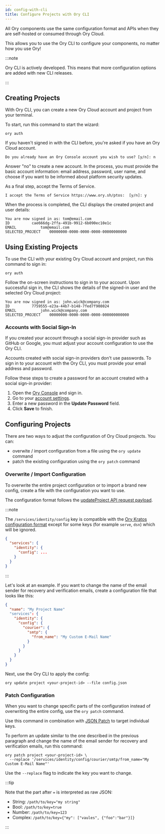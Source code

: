 ```yaml
---
id: config-with-cli
title: Configure Projects with Ory CLI
---
```


All Ory components use the same configuration format and APIs when they are
self-hosted or consumed through Ory Cloud.

This allows you to use the Ory CLI to configure your components, no matter how
you use Ory!

:::note

Ory CLI is actively developed. This means that more configuration options are
added with new CLI releases.

:::

## Creating Projects

With Ory CLI, you can create a new Ory Cloud account and project from your
terminal.

To start, run this command to start the wizard:

```shell
ory auth
```

If you haven't signed in with the CLI before, you're asked if you have an Ory
Cloud account.

```shell
Do you already have an Ory Console account you wish to use? [y/n]: n
```

Answer "no" to create a new account. In the process, you must provide the basic
account information: email address, password, user name, and choose if you want
to be informed about platform security updates.

As a final step, accept the Terms of Service.

```shell
I accept the Terms of Service https://www.ory.sh/ptos:  [y/n]: y
```

When the process is completed, the CLI displays the created project and user
details:

```text
You are now signed in as: tom@email.com
ID			cae666dg-2ffa-491b-9912-6b090ec10e1c
EMAIL			tom@email.com
SELECTED_PROJECT	00000000-0000-0000-0000-00000000000
```

## Using Existing Projects

To use the CLI with your existing Ory Cloud account and project, run this
command to sign in:

```shell
ory auth
```

Follow the on-screen instructions to sign in to your account. Upon successful
sign in, the CLI shows the details of the signed-in user and the selected Ory
Cloud project:

```text
You are now signed in as: john.wick@company.com
ID			7759555-e23a-44b7-b148-7fed7f908024
EMAIL			john.wick@company.com
SELECTED_PROJECT	00000000-0000-0000-0000-000000000000
```

### Accounts with Social Sign-In

If you created your account through a social sign-in provider such as GitHub or
Google, you must adjust your account configuration to use the Ory CLI.

Accounts created with social sign-in providers don't use passwords. To sign in
to your account with the Ory CLI, you must provide your email address and
password.

Follow these steps to create a password for an account created with a social
sign-in provider:

1. Open the [Ory Console](https://console.ory.sh/) and sign in.
2. Go to your [account settings](https://console.ory.sh/settings).
3. Enter a new password in the **Update Password** field.
4. Click **Save** to finish.

## Configuring Projects

There are two ways to adjust the configuration of Ory Cloud projects. You can:

- overwite / import configuration from a file using the `ory update` command
- patch the existing configuration using the `ory patch` command

### Overwrite / Import Configuration

To overwrite the entire project configuration or to import a brand new config,
create a file with the configuration you want to use.

The configuration format follows the
[updateProject API request payload](../reference/api.mdx#operation/updateProject).

:::note

The `/services/identity/config` key is compatible with the
[Ory Kratos configuration format](../docs/kratos/reference/configuration.md)
except for some keys (for example `serve`, `dsn`) which will be ignored.

```json
{
  "services": {
    "identity": {
      "config": ...
    }
  }
}
```

:::

Let's look at an example. If you want to change the name of the email sender for
recovery and verification emails, create a configuration file that looks like
this:

```json title="config.json"
{
  "name": "My Project Name"
  "services": {
    "identity": {
      "config": {
        "courier": {
          "smtp": {
            "from_name": "My Custom E-Mail Name"
          }
        }
      }
    }
  }
}
```

Next, use the Ory CLI to apply the config:

```shell
ory update project <your-project-id> --file config.json
```

### Patch Configuration

When you want to change specific parts of the configuration instead of
overwriting the entire config, use the `ory patch` command.

Use this command in combination with [JSON Patch](http://jsonpatch.com/) to
target individual keys.

To perform an update similar to the one described in the previous paragraph and
change the name of the email sender for recovery and verification emails, run
this command:

```
ory patch project <your-project-id> \
  --replace '/services/identity/config/courier/smtp/from_name="My Custom E-Mail Name"'
```

Use the `--replace` flag to indicate the key you want to change.

:::tip

Note that the part after `=` is interpreted as raw JSON:

- String: `/path/to/key="my string"`
- Bool: `/path/to/key=true`
- Number: `/path/to/key=123`
- Complex: `/path/to/key={"my": ["vaules", {"foo":"bar"}]}`

:::
